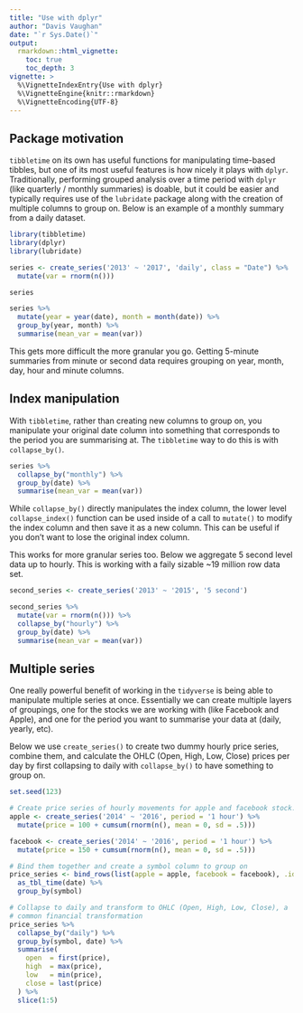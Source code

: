 ```yaml
---
title: "Use with dplyr"
author: "Davis Vaughan"
date: "`r Sys.Date()`"
output: 
  rmarkdown::html_vignette:
    toc: true
    toc_depth: 3
vignette: >
  %\VignetteIndexEntry{Use with dplyr}
  %\VignetteEngine{knitr::rmarkdown}
  %\VignetteEncoding{UTF-8}
---
```


## Package motivation

`tibbletime` on its own has useful functions for manipulating time-based 
tibbles, but one of its most useful features is how nicely it plays with 
`dplyr`. Traditionally, performing grouped analysis over a time period with
`dplyr` (like quarterly / monthly summaries) is doable, but it could be easier
and typically requires use of the `lubridate` package along with the 
creation of multiple columns to group on. Below is an example of
a monthly summary from a daily dataset.

```r
library(tibbletime)
library(dplyr)
library(lubridate)

series <- create_series('2013' ~ '2017', 'daily', class = "Date") %>%
  mutate(var = rnorm(n()))

series

series %>%
  mutate(year = year(date), month = month(date)) %>%
  group_by(year, month) %>%
  summarise(mean_var = mean(var))
```

This gets more difficult the more granular you go. Getting 5-minute summaries
from minute or second data requires grouping on year, month, day, hour and minute 
columns.

## Index manipulation

With `tibbletime`, rather than creating new columns to group on, you 
manipulate your original date column into something that corresponds to 
the period you are summarising at. The `tibbletime` way to do this is with 
`collapse_by()`.

```r
series %>%
  collapse_by("monthly") %>%
  group_by(date) %>%
  summarise(mean_var = mean(var))
```

While `collapse_by()` directly manipulates the index column, the lower level `collapse_index()`
function can be used inside of a call to `mutate()` to modify the index column
and then save it as a new column. This can be useful if you don't want to lose
the original index column.

This works for more granular series too. Below we aggregate 5 second level data
up to hourly. This is working with a faily sizable ~19 million row data set.

```r
second_series <- create_series('2013' ~ '2015', '5 second')

second_series %>%
  mutate(var = rnorm(n())) %>%
  collapse_by("hourly") %>%
  group_by(date) %>%
  summarise(mean_var = mean(var))
```

## Multiple series

One really powerful benefit of working in the `tidyverse` is being able to 
manipulate multiple series at once. Essentially we can create multiple layers
of groupings, one for the stocks we are working with (like Facebook and Apple), 
and one for the period you want to summarise your data at (daily, yearly, etc).

Below we use `create_series()` to create two dummy hourly price series, combine them,
and calculate the OHLC (Open, High, Low, Close) prices per day by first collapsing
to daily with `collapse_by()` to have something to group on.

```r
set.seed(123)

# Create price series of hourly movements for apple and facebook stock.
apple <- create_series('2014' ~ '2016', period = '1 hour') %>%
  mutate(price = 100 + cumsum(rnorm(n(), mean = 0, sd = .5)))

facebook <- create_series('2014' ~ '2016', period = '1 hour') %>%
  mutate(price = 150 + cumsum(rnorm(n(), mean = 0, sd = .5)))

# Bind them together and create a symbol column to group on
price_series <- bind_rows(list(apple = apple, facebook = facebook), .id = "symbol") %>%
  as_tbl_time(date) %>%
  group_by(symbol)

# Collapse to daily and transform to OHLC (Open, High, Low, Close), a 
# common financial transformation
price_series %>%
  collapse_by("daily") %>%
  group_by(symbol, date) %>%
  summarise(
    open  = first(price),
    high  = max(price),
    low   = min(price),
    close = last(price)
  ) %>%
  slice(1:5)
```


